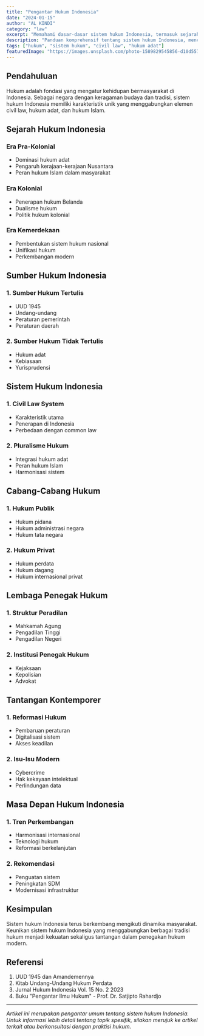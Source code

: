 ```yaml
---
title: "Pengantar Hukum Indonesia"
date: "2024-01-15"
author: "AL KINDI"
category: "law"
excerpt: "Memahami dasar-dasar sistem hukum Indonesia, termasuk sejarah, sumber hukum, dan penerapannya dalam konteks modern."
description: "Panduan komprehensif tentang sistem hukum Indonesia, mencakup aspek historis, sumber hukum, dan implementasi dalam konteks kontemporer."
tags: ["hukum", "sistem hukum", "civil law", "hukum adat"]
featuredImage: "https://images.unsplash.com/photo-1589829545856-d10d557cf95f?q=80&w=1920&auto=format&fit=crop"
---
```


## Pendahuluan

Hukum adalah fondasi yang mengatur kehidupan bermasyarakat di Indonesia. Sebagai negara dengan keragaman budaya dan tradisi, sistem hukum Indonesia memiliki karakteristik unik yang menggabungkan elemen civil law, hukum adat, dan hukum Islam.

## Sejarah Hukum Indonesia

### Era Pra-Kolonial

- Dominasi hukum adat
- Pengaruh kerajaan-kerajaan Nusantara
- Peran hukum Islam dalam masyarakat

### Era Kolonial

- Penerapan hukum Belanda
- Dualisme hukum
- Politik hukum kolonial

### Era Kemerdekaan

- Pembentukan sistem hukum nasional
- Unifikasi hukum
- Perkembangan modern

## Sumber Hukum Indonesia

### 1. Sumber Hukum Tertulis

- UUD 1945
- Undang-undang
- Peraturan pemerintah
- Peraturan daerah

### 2. Sumber Hukum Tidak Tertulis

- Hukum adat
- Kebiasaan
- Yurisprudensi

## Sistem Hukum Indonesia

### 1. Civil Law System

- Karakteristik utama
- Penerapan di Indonesia
- Perbedaan dengan common law

### 2. Pluralisme Hukum

- Integrasi hukum adat
- Peran hukum Islam
- Harmonisasi sistem

## Cabang-Cabang Hukum

### 1. Hukum Publik

- Hukum pidana
- Hukum administrasi negara
- Hukum tata negara

### 2. Hukum Privat

- Hukum perdata
- Hukum dagang
- Hukum internasional privat

## Lembaga Penegak Hukum

### 1. Struktur Peradilan

- Mahkamah Agung
- Pengadilan Tinggi
- Pengadilan Negeri

### 2. Institusi Penegak Hukum

- Kejaksaan
- Kepolisian
- Advokat

## Tantangan Kontemporer

### 1. Reformasi Hukum

- Pembaruan peraturan
- Digitalisasi sistem
- Akses keadilan

### 2. Isu-Isu Modern

- Cybercrime
- Hak kekayaan intelektual
- Perlindungan data

## Masa Depan Hukum Indonesia

### 1. Tren Perkembangan

- Harmonisasi internasional
- Teknologi hukum
- Reformasi berkelanjutan

### 2. Rekomendasi

- Penguatan sistem
- Peningkatan SDM
- Modernisasi infrastruktur

## Kesimpulan

Sistem hukum Indonesia terus berkembang mengikuti dinamika masyarakat. Keunikan sistem hukum Indonesia yang menggabungkan berbagai tradisi hukum menjadi kekuatan sekaligus tantangan dalam penegakan hukum modern.

## Referensi

1. UUD 1945 dan Amandemennya
2. Kitab Undang-Undang Hukum Perdata
3. Jurnal Hukum Indonesia Vol. 15 No. 2 2023
4. Buku "Pengantar Ilmu Hukum" - Prof. Dr. Satjipto Rahardjo

---

_Artikel ini merupakan pengantar umum tentang sistem hukum Indonesia. Untuk informasi lebih detail tentang topik spesifik, silakan merujuk ke artikel terkait atau berkonsultasi dengan praktisi hukum._
